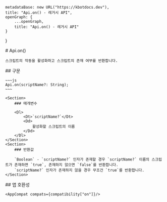 
    metadataBase: new URL("https://kbotdocs.dev"),
    title: "Api.on() - 레거시 API",
    openGraph: {
        ...openGraph,
        title: "Api.on() - 레거시 API"
    }
}

<Section>
    # Api.on()

    스크립트의 작동을 활성화하고 스크립트의 존재 여부를 반환합니다.
</Section>
<Section>
    ## 구문

    ~~~js
    Api.on(scriptName?: String);
    ~~~

    <Section>
        ### 매개변수

        <Dl>
            <Dt>`scriptName?`</Dt>
            <Dd>
                활성화할 스크립트의 이름
            </Dd>
        </Dl>
    </Section>
    <Section>
        ### 반환값

        `Boolean` - `scriptName?` 인자가 존재할 경우 `scriptName?` 이름의 스크립트가 존재하면 `true`, 존재하지 않으면 `false`를 반환합니다.
        `scriptName?` 인자가 존재하지 않을 경우 무조건 `true`를 반환합니다.
    </Section>
</Section>
<Section>
    ## 앱 호환성

    <AppCompat compats={compatibility["on"]}/>
</Section>